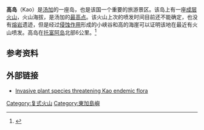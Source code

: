 {{NoteTA
|G1 = 地名
}}
{{Infobox islands
|name = 高岛
|native name = Kao
|native name link =
|image name = Kao.gif
|image caption = 高岛在哈派群島的位置
|locator map = 
|location = [[太平洋|太平洋]]
|coordinates= {{coord|19.67|S|175.03|W}}
|archipelago = 
|total islands = 
|major islands = 
|area_km2 =
|highest mount =
|elevation_m = 1,030
|country = {{flag|Tonga}}
|country admin divisions title =
|country admin divisions =
|country largest city = 
|country largest city population = 
|population = 
|population as of =
|density_km2 = 
|ethnic groups = 
}}
{{Infobox mountain
| Name = 高岛火山
| Photo = 
| Photo_size       = 150
|Caption = 
| Elevation = 1030米
| Prominence = 1030米
| listing = 
| Location ={{TON}}
| range = 
|pushpin_map = Tonga 
| Map_alt          = 
| Map_caption      = 
| Map_size         = 125
| Label            = 
| Label_position   = 
| latd     = 19
| latm     = 40
| lats     = 12
| latNS    = S
| longd    = 175
| longm    = 1
| longs    = 48
| longEW   = W
| Coordinates = {{coord|19.67|S|175.03|W|type:mountain}}
| topo = 
| Type = [[成层火山|成层火山]]
| age = 
| Last_eruption = 
| first_ascent = 
| easiest_route = 
}}

'''高岛'''（Kao）是[[汤加|汤加]]的一座岛，也是该国一个重要的旅游景区。该岛上有一座[[成层火山|成层火山]]，火山海拔{{Convert|1030|m|ft|0|abbr=on}}，是汤加的[[各国最高点列表|最高点]]。该火山上次的喷发时间目前还不能确定，也没有[[熔岩|熔岩]]遗迹，但是经过[[侵蚀作用|侵蚀作用]]形成的小峡谷和高的海崖可以证明该地在最近有火山喷发。高岛在[[托富阿岛|托富阿岛]]北部6公里。<ref>{{cite web|title=Kao|url=http://www.volcano.si.edu/world/volcano.cfm?vnum=0403-061|accessdate=2011-02-02}}</ref> 

==参考资料==
{{reflist}}

==外部链接==
* [http://www.hear.org/pier/locations/pacific/tonga/haapai_group/kao/specieslist.htm Invasive plant species threatening Kao endemic flora]

{{Authority control}}
{{大洋洲地理小作品}}

[[Category:复式火山|Category:复式火山]]
[[Category:東加島嶼|Category:東加島嶼]]